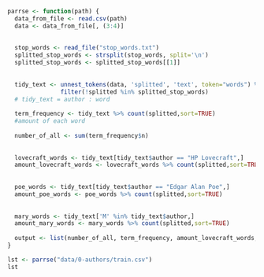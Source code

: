 ```{r}
parrse <- function(path) {
  data_from_file <- read.csv(path)
  data <- data_from_file[, (3:4)]
  
  
  stop_words <- read_file("stop_words.txt")
  splitted_stop_words <- strsplit(stop_words, split='\n')
  splitted_stop_words <- splitted_stop_words[[1]]
  
  
  tidy_text <- unnest_tokens(data, 'splitted', 'text', token="words") %>%
               filter(!splitted %in% splitted_stop_words)
  # tidy_text = author : word
  
  term_frequency <- tidy_text %>% count(splitted,sort=TRUE)
  #amount of each word
  
  number_of_all <- sum(term_frequency$n)
  
  
  lovecraft_words <- tidy_text[tidy_text$author == "HP Lovecraft",]
  amount_lovecraft_words <- lovecraft_words %>% count(splitted,sort=TRUE)
  
  
  poe_words <- tidy_text[tidy_text$author == "Edgar Alan Poe",]
  amount_poe_words <- poe_words %>% count(splitted,sort=TRUE)
  
  
  mary_words <- tidy_text['M' %in% tidy_text$author,]
  amount_mary_words <- mary_words %>% count(splitted,sort=TRUE)
  
  output <- list(number_of_all, term_frequency, amount_lovecraft_words, amount_poe_words, amount_mary_words)
}

```

```{r}
lst <- parrse("data/0-authors/train.csv")
lst
```

